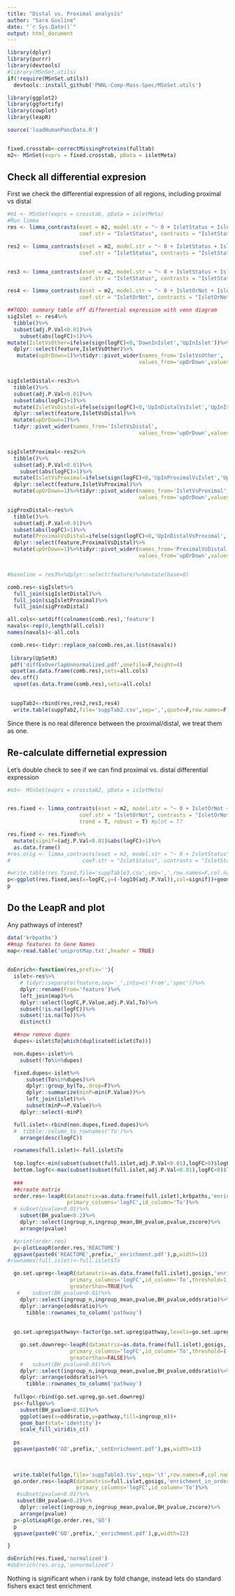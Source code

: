 ```yaml
---
title: "Distal vs. Proximal analysis"
author: "Sara Gosline"
date: "`r Sys.Date()`"
output: html_document
---
```


```r
library(dplyr)
library(purrr)
library(devtools)
#library(MSnSet.utils)
if(!require(MSnSet.utils))
  devtools::install_github('PNNL-Comp-Mass-Spec/MSnSet.utils')

library(ggplot2)
library(ggfortify)
library(cowplot)
library(leapR)

source('loadHumanPancData.R')


fixed.crosstab<-correctMissingProteins(fulltab)
m2<- MSnSet(exprs = fixed.crosstab, pData = isletMeta)
```


## Check all differential expresion

First we check the differential expression of all regions, including proximal vs distal

```r

#m1 <- MSnSet(exprs = crosstab, pData = isletMeta)
#Run limma
res <- limma_contrasts(eset = m2, model.str = "~ 0 + IsletStatus + IsletNumber", 
                       coef.str = "IsletStatus", contrasts = "IsletStatusProximal - IsletStatusDistal", trend = T, robust = T) #plot = T?

res2 <- limma_contrasts(eset = m2, model.str = "~ 0 + IsletStatus + IsletNumber", 
                       coef.str = "IsletStatus", contrasts = "IsletStatusIslet - IsletStatusProximal", trend = T, robust = T) #plot = T?


res3 <- limma_contrasts(eset = m2, model.str = "~ 0 + IsletStatus + IsletNumber", 
                       coef.str = "IsletStatus", contrasts = "IsletStatusIslet - IsletStatusDistal", trend = T, robust = T) #plot = T?

res4 <- limma_contrasts(eset = m2, model.str = "~ 0 + IsletOrNot + IsletNumber", 
                       coef.str = "IsletOrNot", contrasts = "IsletOrNotIslet - IsletOrNotNonIslet", trend = T, robust = T) #plot = T?

##TODO: summary table off differential expression with venn diagram
sigIslet <- res4%>%
  tibble()%>%
  subset(adj.P.Val<0.01)%>%
    subset(abs(logFC)>1)%>%
mutate(IsletVsOther=ifelse(sign(logFC)<0,'DownInIslet','UpInIslet'))%>%
  dplyr::select(feature,IsletVsOther)%>%
   mutate(upOrDown=1)%>%tidyr::pivot_wider(names_from='IsletVsOther',
                                          values_from='upOrDown',values_fill=0)


sigIsletDistal<-res3%>%
  tibble()%>%
  subset(adj.P.Val<0.01)%>%  
  subset(abs(logFC)>1)%>%
  mutate(IsletVsDistal=ifelse(sign(logFC)<0,'UpInDistalVsIslet','UpInIsletVsDistal'))%>%
  dplyr::select(feature,IsletVsDistal)%>%
  mutate(upOrDown=1)%>%
  tidyr::pivot_wider(names_from='IsletVsDistal',
                                          values_from='upOrDown',values_fill=0)


sigIsletProximal<-res2%>%
  tibble()%>%
  subset(adj.P.Val<0.01)%>%
    subset(abs(logFC)>1)%>%
  mutate(IsletVsProximal=ifelse(sign(logFC)<0,'UpInProximalVsIslet','UpInIsletVsProximal'))%>%
  dplyr::select(feature,IsletVsProximal)%>%
  mutate(upOrDown=1)%>%tidyr::pivot_wider(names_from='IsletVsProximal',
                                          values_from='upOrDown',values_fill=0)

sigProxDistal<-res%>%
  tibble()%>%
  subset(adj.P.Val<0.01)%>%
  subset(abs(logFC)>1)%>%
  mutate(ProximalVsDistal=ifelse(sign(logFC)<0,'UpInDistalVsProximal','UpInProximalVsDistal'))%>%
  dplyr::select(feature,ProximalVsDistal)%>%
  mutate(upOrDown=1)%>%tidyr::pivot_wider(names_from='ProximalVsDistal',
                                          values_from='upOrDown',values_fill=0)


#baseline = res3%>%dplyr::select(feature)%>%mutate(base=0)

comb.res<-sigIslet%>%
  full_join(sigIsletDistal)%>%
  full_join(sigIsletProximal)%>%
  full_join(sigProxDistal)

all.cols<-setdiff(colnames(comb.res),'feature')
navals<-rep(0,length(all.cols))
names(navals)<-all.cols

 comb.res<-tidyr::replace_na(comb.res,as.list(navals))
 
 library(UpSetR)
 pdf('diffExOverlapUnnormalized.pdf',onefile=F,height=4)
 upset(as.data.frame(comb.res),sets=all.cols)
 dev.off()
  upset(as.data.frame(comb.res),sets=all.cols)

  
 suppTab2<-rbind(res,res2,res3,res4)
  write.table(suppTab2,file='suppTab2.csv',sep=',',quote=F,row.names=F,col.names=T)
```

Since there is no real diference between the proximal/distal, we treat them as one. 

## Re-calculate differnetial expression

Let's double check to see if we can find proximal vs. distal differential expression

```r
#m3<- MSnSet(exprs = crosstab2, pData = isletMeta)


res.fixed <- limma_contrasts(eset = m2, model.str = "~ 0 + IsletOrNot + IsletNumber", 
                       coef.str = "IsletOrNot", contrasts = "IsletOrNotIslet - IsletOrNotNonIslet", 
                       trend = T, robust = T) #plot = T?

res.fixed <- res.fixed%>%
  mutate(signif=(adj.P.Val<0.01)&abs(logFC)>1)%>%
  as.data.frame()
#res.orig <- limma_contrasts(eset = m3, model.str = "~ 0 + IsletStatus", 
#                       coef.str = "IsletStatus", contrasts = "IsletStatusProximal - IsletStatusDistal", trend = T, robust = T) #plot = T?

#write.table(res.fixed,file='suppTable3.csv',sep=',',row.names=F,col.names=T,quote=F)
p<-ggplot(res.fixed,aes(x=logFC,y=(-log10(adj.P.Val)),col=signif))+geom_point()
p
```

## Do the LeapR and plot

Any pathways of interest? 

```r
data('krbpaths')
##map features to Gene Names
map<-read.table('uniprotMap.txt',header = TRUE)
 

doEnrich<-function(res,prefix=''){
  islet<-res%>%
    # tidyr::separate(feature,sep='_',into=c('From','spec'))%>%
    dplyr::rename(From='feature')%>%
    left_join(map)%>%
    dplyr::select(logFC,P.Value,adj.P.Val,To)%>%
    subset(!is.na(logFC))%>%
    subset(!is.na(To))%>%
    distinct()

  ##now remove dupes
  dupes<-islet$To[which(duplicated(islet$To))]

  non.dupes<-islet%>%
    subset(!To%in%dupes)

  fixed.dupes<-islet%>%
      subset(To%in%dupes)%>%
      dplyr::group_by(To,.drop=F)%>%
      dplyr::summarize(minP=min(P.Value))%>%
      left_join(islet)%>%
      subset(minP==P.Value)%>%
    dplyr::select(-minP)

  full.islet<-rbind(non.dupes,fixed.dupes)%>%
  #  tibble::column_to_rownames('To')%>%
    arrange(desc(logFC))

  rownames(full.islet)<-full.islet$To
  
  top.logfc<-min(subset(subset(full.islet,adj.P.Val<0.01),logFC>0)$logFC)
  bottom.logfc<-max(subset(subset(full.islet,adj.P.Val<0.01),logFC<0)$logFC)
    
  ###
  ##create matrix
  order.res<-leapR(datamatrix=as.data.frame(full.islet),krbpaths,'enrichment_in_order',
                   primary_columns='logFC',id_column='To')%>%
  # subset(pvalue<0.01)%>%
    subset(BH_pvalue<0.2)%>%
    dplyr::select(ingroup_n,ingroup_mean,BH_pvalue,pvalue,zscore)%>%
    arrange(pvalue)

  #print(order.res)
  p<-plotLeapR(order.res,'REACTOME')
  ggsave(paste0('REACTOME',prefix,'_enrichment.pdf'),p,width=12)
#rownames(full.islet)<-full.islet$To

  go.set.upreg<-leapR(datamatrix=as.data.frame(full.islet),gosigs,'enrichment_in_sets',
                    primary_columns='logFC',id_column='To',threshold=1,
                    greaterthan=TRUE)%>%
   #    subset(BH_pvalue<0.01)%>%
    dplyr::select(ingroup_n,ingroup_mean,pvalue,BH_pvalue,oddsratio)%>%
    dplyr::arrange(oddsratio)%>%
      tibble::rownames_to_column('pathway')
  
  
  go.set.upreg$pathway<-factor(go.set.upreg$pathway,levels=go.set.upreg$pathway)

    go.set.downreg<-leapR(datamatrix=as.data.frame(full.islet),gosigs,'enrichment_in_sets',
                    primary_columns='logFC',id_column='To',threshold=(-1),
                    greaterthan=FALSE)%>%
    #   subset(BH_pvalue<0.01)%>%
    dplyr::select(ingroup_n,ingroup_mean,pvalue,BH_pvalue,oddsratio)%>%
    dplyr::arrange(oddsratio)%>%
      tibble::rownames_to_column('pathway')
    
  fullgo<-rbind(go.set.upreg,go.set.downreg)
  ps<-fullgo%>%
    subset(BH_pvalue<0.01)%>%
    ggplot(aes(x=oddsratio,y=pathway,fill=ingroup_n))+
    geom_bar(stat='identity')+
    scale_fill_viridis_c()
    
  ps
  ggsave(paste0('GO',prefix,'_setEnrichment.pdf'),ps,width=12)
  

      
  write.table(fullgo,file='suppTable3.tsv',sep='\t',row.names=F,col.names=T,quote=F)
  go.order.res<-leapR(datamatrix=full.islet,gosigs,'enrichment_in_order',
                      primary_columns='logFC',id_column='To')%>%
   #subset(pvalue<0.01)%>%
   subset(BH_pvalue<0.2)%>%
    dplyr::select(ingroup_n,ingroup_mean,pvalue,BH_pvalue,zscore)%>%
    arrange(pvalue)
  p<-plotLeapR(go.order.res,'GO')
  p
  ggsave(paste0('GO',prefix,'_enrichment.pdf'),p,width=12)

}

doEnrich(res.fixed,'normalized')
#doEnrich(res.orig,'unnormalized')
```

Nothing is significant when i rank by fold change, instead lets do standard fishers exact test enrichment

